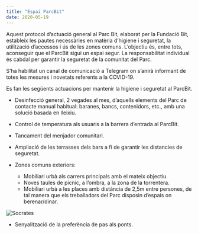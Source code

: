 ```yaml
---
title: "Espai ParcBit"
date: 2020-05-19
---
```


Aquest protocol d’actuació general al Parc Bit, elaborat per la Fundació Bit, estableix les pautes necessàries en matèria d’higiene i seguretat, la utilització d’accessos i ús de les zones comuns. L’objectiu és, entre tots, aconseguir que el ParcBit sigui un espai segur. La responsabilitat individual és cabdal per garantir la seguretat de la comunitat del Parc.

S’ha habilitat un canal de comunicació a Telegram on s’anirà informant de totes les mesures i novetats referents a la COVID-19.

Es fan les següents actuacions per mantenir la higiene i seguretat al ParcBit.

- Desinfecció general, 2 vegades al mes, d’aquells elements del Parc de contacte manual habitual: baranes, bancs, contenidors, etc., amb una solució basada en lleixiu.
- Control de temperatura als usuaris a la barrera d’entrada al ParcBit.
- Tancament del menjador comunitari.
- Ampliació de les terrasses dels bars a fi de garantir les distancies de seguretat.
- Zones comuns exteriors:

  - Mobiliari urbà als carrers principals amb el mateix objectiu.
  - Noves taules de pícnic, a l’ombra, a la zona de la torrentera.
  - Mobiliari urbà a les places amb distància de 2,5m entre persones, de tal manera que els treballadors del Parc disposin d’espais on berenar/dinar.

![Socrates](../../src/images/socrates.jpg)

- Senyalització de la preferència de pas als ponts.
